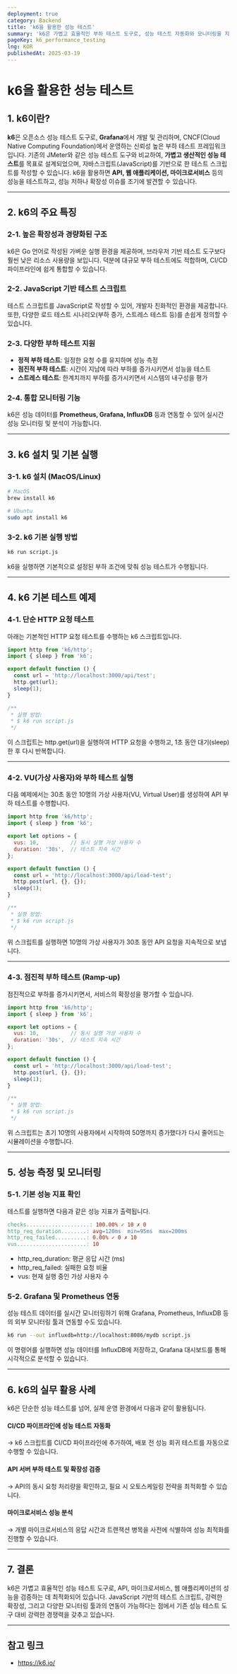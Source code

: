 ```yaml
---
deployment: true
category: Backend
title: 'k6을 활용한 성능 테스트'
summary: 'k6은 가볍고 효율적인 부하 테스트 도구로, 성능 테스트 자동화와 모니터링을 지원합니다. 이 글에서는 k6의 기본 개념, 설치 방법, 다양한 테스트 시나리오 예제, 그리고 실무에서의 활용법을 소개합니다.'
pageKey: k6_performance_testing
lng: KOR
publishedAt: 2025-03-19
---
```


# k6을 활용한 성능 테스트

## 1. k6이란?

**k6**은 오픈소스 성능 테스트 도구로, **Grafana**에서 개발 및 관리하며, CNCF(Cloud Native Computing Foundation)에서 운영하는 신뢰성 높은 부하 테스트 프레임워크입니다. 기존의 JMeter와 같은 성능 테스트 도구와 비교하여, **가볍고 생산적인 성능 테스트**를 목표로 설계되었으며, 자바스크립트(JavaScript)를 기반으로 한 테스트 스크립트를 작성할 수 있습니다. k6을 활용하면 **API, 웹 애플리케이션, 마이크로서비스** 등의 성능을 테스트하고, 성능 저하나 확장성 이슈를 조기에 발견할 수 있습니다.

---

## 2. k6의 주요 특징

### 2-1. 높은 확장성과 경량화된 구조
k6은 Go 언어로 작성된 가벼운 실행 환경을 제공하며, 브라우저 기반 테스트 도구보다 훨씬 낮은 리소스 사용량을 보입니다. 덕분에 대규모 부하 테스트에도 적합하며, CI/CD 파이프라인에 쉽게 통합할 수 있습니다.

### 2-2. JavaScript 기반 테스트 스크립트
테스트 스크립트를 JavaScript로 작성할 수 있어, 개발자 친화적인 환경을 제공합니다. 또한, 다양한 로드 테스트 시나리오(부하 증가, 스트레스 테스트 등)를 손쉽게 정의할 수 있습니다.

### 2-3. 다양한 부하 테스트 지원
- **정적 부하 테스트**: 일정한 요청 수를 유지하며 성능 측정  
- **점진적 부하 테스트**: 시간이 지남에 따라 부하를 증가시키면서 성능을 테스트  
- **스트레스 테스트**: 한계치까지 부하를 증가시키면서 시스템의 내구성을 평가  

### 2-4. 통합 모니터링 기능
k6은 성능 데이터를 **Prometheus, Grafana, InfluxDB** 등과 연동할 수 있어 실시간 성능 모니터링 및 분석이 가능합니다.

---

## 3. k6 설치 및 기본 실행

### 3-1. k6 설치 (MacOS/Linux)

```sh title="k6" showLineNumbers
# MacOS
brew install k6 

# Ubuntu
sudo apt install k6  
```

### 3-2. k6 기본 실행 방법

```sh title="k6" showLineNumbers
k6 run script.js
```
k6을 실행하면 기본적으로 설정된 부하 조건에 맞춰 성능 테스트가 수행됩니다.


---

## 4. k6 기본 테스트 예제

### 4-1. 단순 HTTP 요청 테스트

아래는 기본적인 HTTP 요청 테스트를 수행하는 k6 스크립트입니다.

```javascript title="k6" showLineNumbers
import http from 'k6/http';
import { sleep } from 'k6';

export default function () {
  const url = 'http://localhost:3000/api/test';
  http.get(url);
  sleep(1);
}

/**
 * 실행 방법:
 * $ k6 run script.js
 */
```

이 스크립트는 http.get(url)을 실행하여 HTTP 요청을 수행하고, 1초 동안 대기(sleep)한 후 다시 반복합니다.

---

### 4-2. VU(가상 사용자)와 부하 테스트 실행

다음 예제에서는 30초 동안 10명의 가상 사용자(VU, Virtual User)를 생성하여 API 부하 테스트를 수행합니다.

```javascript title="k6" showLineNumbers
import http from 'k6/http';
import { sleep } from 'k6';

export let options = {
  vus: 10,          // 동시 실행 가상 사용자 수
  duration: '30s',  // 테스트 지속 시간
};

export default function () {
  const url = 'http://localhost:3000/api/load-test';
  http.post(url, {}, {});
  sleep(1);
}

/**
 * 실행 방법:
 * $ k6 run script.js
 */
```

위 스크립트를 실행하면 10명의 가상 사용자가 30초 동안 API 요청을 지속적으로 보냅니다.


---

### 4-3. 점진적 부하 테스트 (Ramp-up)

점진적으로 부하를 증가시키면서, 서비스의 확장성을 평가할 수 있습니다.

```javascript title="k6" showLineNumbers
import http from 'k6/http';
import { sleep } from 'k6';

export let options = {
  vus: 10,          // 동시 실행 가상 사용자 수
  duration: '30s',  // 테스트 지속 시간
};

export default function () {
  const url = 'http://localhost:3000/api/load-test';
  http.post(url, {}, {});
  sleep(1);
}

/**
 * 실행 방법:
 * $ k6 run script.js
 */
```

위 스크립트는 초기 10명의 사용자에서 시작하여 50명까지 증가했다가 다시 줄어드는 시뮬레이션을 수행합니다.


---

## 5. 성능 측정 및 모니터링

### 5-1. 기본 성능 지표 확인

테스트를 실행하면 다음과 같은 성능 지표가 출력됩니다.

```makefile title="k6" showLineNumbers
checks....................: 100.00% ✓ 10 ✗ 0  
http_req_duration........: avg=120ms  min=95ms  max=200ms  
http_req_failed..........: 0.00% ✓ 0 ✗ 10  
vus......................: 10  
```

- http_req_duration: 평균 응답 시간 (ms)
- http_req_failed: 실패한 요청 비율
- vus: 현재 실행 중인 가상 사용자 수


### 5-2. Grafana 및 Prometheus 연동
성능 테스트 데이터를 실시간 모니터링하기 위해 Grafana, Prometheus, InfluxDB 등의 외부 모니터링 툴과 연동할 수도 있습니다.

```bash title="k6" showLineNumbers
k6 run --out influxdb=http://localhost:8086/mydb script.js
```

이 명령어를 실행하면 성능 데이터를 InfluxDB에 저장하고, Grafana 대시보드를 통해 시각적으로 분석할 수 있습니다.

---

## 6. k6의 실무 활용 사례
k6은 단순한 성능 테스트를 넘어, 실제 운영 환경에서 다음과 같이 활용됩니다.

#### CI/CD 파이프라인에 성능 테스트 자동화
→ k6 스크립트를 CI/CD 파이프라인에 추가하여, 배포 전 성능 회귀 테스트를 자동으로 수행할 수 있습니다.

#### API 서버 부하 테스트 및 확장성 검증
→ API의 동시 요청 처리량을 확인하고, 필요 시 오토스케일링 전략을 최적화할 수 있습니다.

#### 마이크로서비스 성능 분석
→ 개별 마이크로서비스의 응답 시간과 트랜잭션 병목을 사전에 식별하여 성능 최적화를 진행할 수 있습니다.

---

## 7. 결론

k6은 가볍고 효율적인 성능 테스트 도구로, API, 마이크로서비스, 웹 애플리케이션의 성능을 검증하는 데 최적화되어 있습니다. JavaScript 기반의 테스트 스크립트, 강력한 확장성, 그리고 다양한 모니터링 툴과의 연동이 가능하다는 점에서 기존 성능 테스트 도구 대비 강력한 경쟁력을 갖추고 있습니다.

---

## 참고 링크

- https://k6.io/